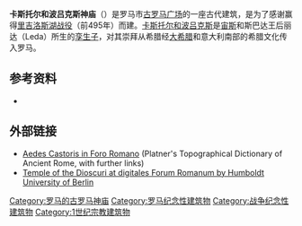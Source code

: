 {{coord|41|53|29.88|N|12|29|8.74|E|type:landmark|display=title}}
{{Infobox building
|name          = 卡斯托尔和波吕克斯神庙
|caption       = 卡斯托尔和波吕克斯神庙遺跡
|native_name   = Tempio dei Dioscuri
|image         = Temple_of_Castor_and_Pollux_2_(15051673930).jpg
|imagesize     = 300px
|established   =  公元前495年
|location      = {{ITA}}[[羅馬|羅馬]][[古羅馬廣場|古羅馬廣場]]
|type          = 
|collection    =
|visitors      =
|director      = 
|curator       = 
|website       =
}}{{commonscat|Temple of Castor and Pollux, Rome}}
'''卡斯托尔和波吕克斯神庙'''（{{lang-it|Tempio dei Dioscuri}}）是罗马市[[古罗马广场|古罗马广场]]的一座古代建筑，是为了感谢赢得[[里吉洛斯湖战役|里吉洛斯湖战役]]（前495年）而建。[[卡斯托尔和波吕克斯|卡斯托尔和波吕克斯]]是[[宙斯|宙斯]]和斯巴达王后丽达（Leda）所生的[[双子座|孪生子]]，对其崇拜从希腊经[[大希腊|大希腊]]和意大利南部的希腊文化传入罗马。

==参考资料==
*{{cite book|first=Claudio|last=Rendina|title=Enciclopedia di Roma|publisher=Newton & Compton|location=Rome|year=1999}}
==外部链接==
{{Library resources box |by=no |onlinebooks=yes |others=yes |about=yes |label=Temple of Castor and Pollux
  |viaf= |lccn= |lcheading= |wikititle= }}
*[https://penelope.uchicago.edu/Thayer/E/Gazetteer/Places/Europe/Italy/Lazio/Roma/Rome/_Texts/PLATOP*/Aedes_Castoris.html#in_Foro_Romano Aedes Castoris in Foro Romano] (Platner's Topographical Dictionary of Ancient Rome, with further links)
* [http://www.digitales-forum-romanum.de/gebaeude/dioskurentempel/?lang=en Temple of the Dioscuri at digitales Forum Romanum by Humboldt University of Berlin]

{{罗马地标}}
[[Category:罗马的古罗马神庙|Category:罗马的古罗马神庙]]
[[Category:罗马纪念性建筑物|Category:罗马纪念性建筑物]]
[[Category:战争纪念性建筑物|Category:战争纪念性建筑物]]
[[Category:1世纪宗教建筑物|Category:1世纪宗教建筑物]]